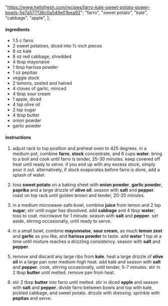   "https://www.hellofresh.com/recipes/farro-kale-sweet-potato-power-bowls-5e7a577136c0a549e01bea92";
  "farro",
  "sweet potato",
  "kale",
  "cabbage",
  "apple",
];

#### ingredients

- 1.5 c farro
- 2 sweet potatoes, diced into ½-inch pieces
- 8 oz kale
- 8 oz red cabbage, shredded
- 4 tbsp mayonaise
- 1 tbsp harissa powder
- 1 oz pepitas
- veggie stock
- 2 lemons, zested and halved
- 4 cloves of garlic, minced
- 4 tbsp sour cream
- 1 apple, diced
- 4 tsp olive oil
- 2 tsp sugar
- 4 tbsp butter
- onion powder
- garlic powder

#### instructions

1. adjust rack to top position and preheat oven to 425 degrees. in a medium pot, combine **farro**, **stock** concentrate, and 6 cups **water**. bring to a boil and cook until farro is tender, 25-30 minutes. keep covered off heat until ready to serve. if you end up with any excess stock, simply pour it out. alternatively, if stock evaporates before farro is done, add a splash of water.

2. toss **sweet potato** on a baking sheet with **onion powder**, **garlic powder**, **paprika** and a large drizzle of **olive oil**. season with **salt** and **pepper**. roast on top rack until golden brown and tender, 20-25 minutes.

3. in a medium microwave-safe bowl, combine **juice** from lemon and 2 tsp **sugar**; stir until sugar has dissolved. add **cabbage** and 4 tbsp **water**; toss to coat. microwave for 1 minute. season with **salt** and **pepper**. set aside, stirring occasionally, until ready to serve.

4. in a small bowl, combine **mayonnaise**, **sour cream**, as much **lemon zest** and **garlic** as you like, and **harissa powder** to taste. add **water** 1 tsp at a time until mixture reaches a drizzling consistency. season with **salt** and **pepper**.

5. remove and discard any large ribs from **kale**. heat a large drizzle of **olive oil** in a large pan over medium-high heat. add kale and season with **salt** and **pepper**. cook, stirring occasionally, until tender, 5-7 minutes. stir in 2 tbsp **butter** until melted. remove pan from heat.

6. stir 2 tbsp **butter** into farro until melted. stir in diced **apple** and season with **salt** and **pepper**. divide farro between bowls and top with kale, pickled cabbage, and sweet potato. drizzle with dressing. sprinkle with **pepitas** and serve.
